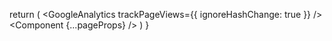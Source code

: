 
  return (
    <MDXEmbedProvider>
      <GoogleAnalytics trackPageViews={{ ignoreHashChange: true }} />
      <script
        defer
        data-domain="blog.ppresume.com"
        src="https://plausible.ppresume.com/js/script.js"
      ></script>
      <Component {...pageProps} />
    </MDXEmbedProvider>
  )
}
